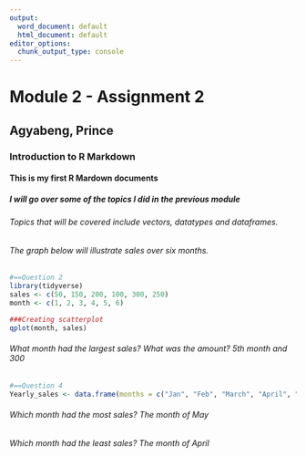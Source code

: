 ---
output:
  word_document: default
  html_document: default
editor_options: 
  chunk_output_type: console
---
# Module 2 - Assignment 2

## Agyabeng, Prince

### Introduction to R Markdown

#### This is my first R Mardown documents

##### I will go over some of the topics I did in the previous module

###### Topics that will be covered include vectors, datatypes and dataframes.

###### The graph below will illustrate sales over six months.


```{r Plot of Sales by Month}
#==Question 2
library(tidyverse)
sales <- c(50, 150, 200, 100, 300, 250)
month <- c(1, 2, 3, 4, 5, 6)

###Creating scatterplot
qplot(month, sales)
```


###### What month had the largest sales? What was the amount? 5th month and 300


```{r Working with Data frames}
#==Question 4
Yearly_sales <- data.frame(months = c("Jan", "Feb", "March", "April", "May", "June", "July", "Aug", "Sept", "Oct", "Nov", "Dec"), sales = c(150.25, 258.54, 268.55, 122.52, 987, 458.82, 667.23, 845.54, 586.78, 888.58, 756.12, 456.84))
```


###### Which month had the most sales? The month of May

###### Which month had the least sales? The month of April